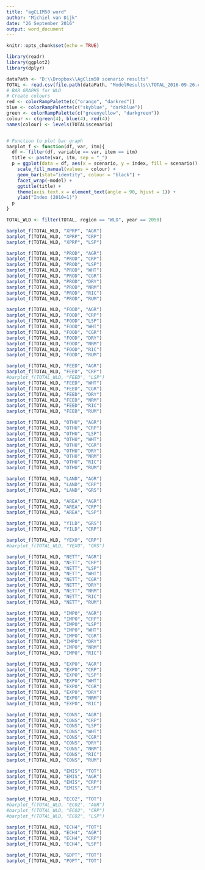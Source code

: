 ```yaml
---
title: "agCLIM50 word"
author: "Michiel van Dijk"
date: "26 September 2016"
output: word_document
---
```


```r
knitr::opts_chunk$set(echo = TRUE)
```


```r
library(readr)
library(ggplot2)
library(dplyr)

dataPath <- "D:\\Dropbox\\AgClim50 scenario results"
TOTAL <- read.csv(file.path(dataPath, "ModelResults\\TOTAL_2016-09-26.csv"))
# BAR GRAPHS for WLD
# Create colours
red <- colorRampPalette(c("orange", "darkred"))
blue <- colorRampPalette(c("skyblue", "darkblue"))
green <- colorRampPalette(c("greenyellow", "darkgreen"))
colour <- c(green(4), blue(4), red(4))
names(colour) <- levels(TOTAL$scenario)


# Function to plot bar graph
barplot_f <- function(df, var, itm){
  df <- filter(df, variable == var, item == itm)
  title <- paste(var, itm, sep = "_")
  p = ggplot(data = df, aes(x = scenario, y = index, fill = scenario)) +
    scale_fill_manual(values = colour) +
    geom_bar(stat="identity", colour = "black") + 
    facet_wrap(~model) +
    ggtitle(title) +
    theme(axis.text.x = element_text(angle = 90, hjust = 1)) +
    ylab("Index (2010=1)")
  p
}

TOTAL_WLD <- filter(TOTAL, region == "WLD", year == 2050)

barplot_f(TOTAL_WLD, "XPRP", "AGR")
barplot_f(TOTAL_WLD, "XPRP", "CRP")
barplot_f(TOTAL_WLD, "XPRP", "LSP")

barplot_f(TOTAL_WLD, "PROD", "AGR")
barplot_f(TOTAL_WLD, "PROD", "CRP")
barplot_f(TOTAL_WLD, "PROD", "LSP")
barplot_f(TOTAL_WLD, "PROD", "WHT")
barplot_f(TOTAL_WLD, "PROD", "CGR")
barplot_f(TOTAL_WLD, "PROD", "DRY")
barplot_f(TOTAL_WLD, "PROD", "NRM")
barplot_f(TOTAL_WLD, "PROD", "RIC")
barplot_f(TOTAL_WLD, "PROD", "RUM")

barplot_f(TOTAL_WLD, "FOOD", "AGR")
barplot_f(TOTAL_WLD, "FOOD", "CRP")
barplot_f(TOTAL_WLD, "FOOD", "LSP")
barplot_f(TOTAL_WLD, "FOOD", "WHT")
barplot_f(TOTAL_WLD, "FOOD", "CGR")
barplot_f(TOTAL_WLD, "FOOD", "DRY")
barplot_f(TOTAL_WLD, "FOOD", "NRM")
barplot_f(TOTAL_WLD, "FOOD", "RIC")
barplot_f(TOTAL_WLD, "FOOD", "RUM")

barplot_f(TOTAL_WLD, "FEED", "AGR")
barplot_f(TOTAL_WLD, "FEED", "CRP")
#barplot_f(TOTAL_WLD, "FEED", "LSP")
barplot_f(TOTAL_WLD, "FEED", "WHT")
barplot_f(TOTAL_WLD, "FEED", "CGR")
barplot_f(TOTAL_WLD, "FEED", "DRY")
barplot_f(TOTAL_WLD, "FEED", "NRM")
barplot_f(TOTAL_WLD, "FEED", "RIC")
barplot_f(TOTAL_WLD, "FEED", "RUM")

barplot_f(TOTAL_WLD, "OTHU", "AGR")
barplot_f(TOTAL_WLD, "OTHU", "CRP")
barplot_f(TOTAL_WLD, "OTHU", "LSP")
barplot_f(TOTAL_WLD, "OTHU", "WHT")
barplot_f(TOTAL_WLD, "OTHU", "CGR")
barplot_f(TOTAL_WLD, "OTHU", "DRY")
barplot_f(TOTAL_WLD, "OTHU", "NRM")
barplot_f(TOTAL_WLD, "OTHU", "RIC")
barplot_f(TOTAL_WLD, "OTHU", "RUM")

barplot_f(TOTAL_WLD, "LAND", "AGR")
barplot_f(TOTAL_WLD, "LAND", "CRP")
barplot_f(TOTAL_WLD, "LAND", "GRS")

barplot_f(TOTAL_WLD, "AREA", "AGR")
barplot_f(TOTAL_WLD, "AREA", "CRP")
barplot_f(TOTAL_WLD, "AREA", "LSP")

barplot_f(TOTAL_WLD, "YILD", "GRS")
barplot_f(TOTAL_WLD, "YILD", "CRP")

barplot_f(TOTAL_WLD, "YEXO", "CRP")
#barplot_f(TOTAL_WLD, "YEXO", "GRS")

barplot_f(TOTAL_WLD, "NETT", "AGR")
barplot_f(TOTAL_WLD, "NETT", "CRP")
barplot_f(TOTAL_WLD, "NETT", "LSP")
barplot_f(TOTAL_WLD, "NETT", "WHT")
barplot_f(TOTAL_WLD, "NETT", "CGR")
barplot_f(TOTAL_WLD, "NETT", "DRY")
barplot_f(TOTAL_WLD, "NETT", "NRM")
barplot_f(TOTAL_WLD, "NETT", "RIC")
barplot_f(TOTAL_WLD, "NETT", "RUM")

barplot_f(TOTAL_WLD, "IMPO", "AGR")
barplot_f(TOTAL_WLD, "IMPO", "CRP")
barplot_f(TOTAL_WLD, "IMPO", "LSP")
barplot_f(TOTAL_WLD, "IMPO", "WHT")
barplot_f(TOTAL_WLD, "IMPO", "CGR")
barplot_f(TOTAL_WLD, "IMPO", "DRY")
barplot_f(TOTAL_WLD, "IMPO", "NRM")
barplot_f(TOTAL_WLD, "IMPO", "RIC")

barplot_f(TOTAL_WLD, "EXPO", "AGR")
barplot_f(TOTAL_WLD, "EXPO", "CRP")
barplot_f(TOTAL_WLD, "EXPO", "LSP")
barplot_f(TOTAL_WLD, "EXPO", "WHT")
barplot_f(TOTAL_WLD, "EXPO", "CGR")
barplot_f(TOTAL_WLD, "EXPO", "DRY")
barplot_f(TOTAL_WLD, "EXPO", "NRM")
barplot_f(TOTAL_WLD, "EXPO", "RIC")

barplot_f(TOTAL_WLD, "CONS", "AGR")
barplot_f(TOTAL_WLD, "CONS", "CRP")
barplot_f(TOTAL_WLD, "CONS", "LSP")
barplot_f(TOTAL_WLD, "CONS", "WHT")
barplot_f(TOTAL_WLD, "CONS", "CGR")
barplot_f(TOTAL_WLD, "CONS", "DRY")
barplot_f(TOTAL_WLD, "CONS", "NRM")
barplot_f(TOTAL_WLD, "CONS", "RIC")
barplot_f(TOTAL_WLD, "CONS", "RUM")

barplot_f(TOTAL_WLD, "EMIS", "TOT")
barplot_f(TOTAL_WLD, "EMIS", "AGR")
barplot_f(TOTAL_WLD, "EMIS", "CRP")
barplot_f(TOTAL_WLD, "EMIS", "LSP")

barplot_f(TOTAL_WLD, "ECO2", "TOT")
#barplot_f(TOTAL_WLD, "ECO2", "AGR")
#barplot_f(TOTAL_WLD, "ECO2", "CRP")
#barplot_f(TOTAL_WLD, "ECO2", "LSP")

barplot_f(TOTAL_WLD, "ECH4", "TOT")
barplot_f(TOTAL_WLD, "ECH4", "AGR")
barplot_f(TOTAL_WLD, "ECH4", "CRP")
barplot_f(TOTAL_WLD, "ECH4", "LSP")

barplot_f(TOTAL_WLD, "GDPT", "TOT")
barplot_f(TOTAL_WLD, "POPT", "TOT")

```



